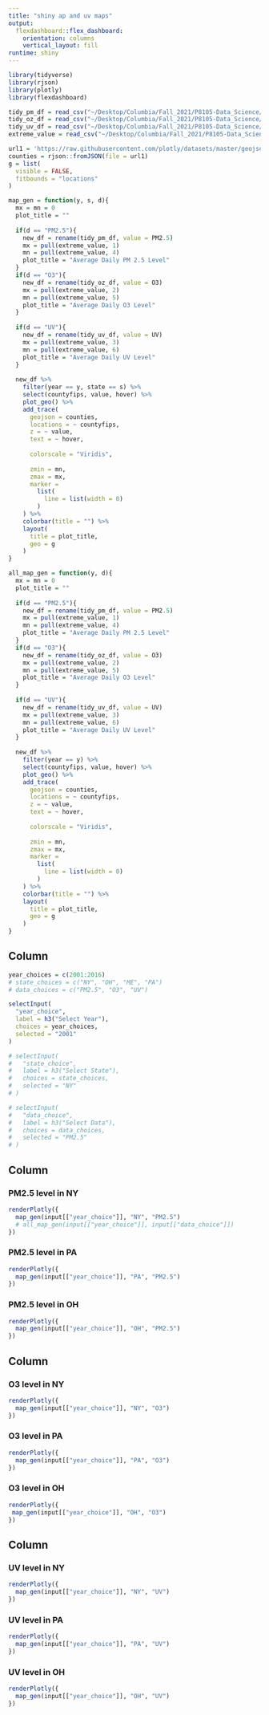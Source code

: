```yaml
---
title: "shiny ap and uv maps"
output: 
  flexdashboard::flex_dashboard:
    orientation: columns
    vertical_layout: fill
runtime: shiny
---
```


```r
library(tidyverse)
library(rjson)
library(plotly)
library(flexdashboard)
```

```r
tidy_pm_df = read_csv("~/Desktop/Columbia/Fall_2021/P8105-Data_Science/p8105-final_project/data/ap_uv/pm25.csv")
tidy_oz_df = read_csv("~/Desktop/Columbia/Fall_2021/P8105-Data_Science/p8105-final_project/data/ap_uv/o3.csv")
tidy_uv_df = read_csv("~/Desktop/Columbia/Fall_2021/P8105-Data_Science/p8105-final_project/data/ap_uv/edd.csv")
extreme_value = read_csv("~/Desktop/Columbia/Fall_2021/P8105-Data_Science/p8105-final_project/data/ap_uv/ext_value.csv")
```

```r
url1 = 'https://raw.githubusercontent.com/plotly/datasets/master/geojson-counties-fips.json'
counties = rjson::fromJSON(file = url1)
g = list(
  visible = FALSE,
  fitbounds = "locations"
)

map_gen = function(y, s, d){
  mx = mn = 0
  plot_title = ""
  
  if(d == "PM2.5"){
    new_df = rename(tidy_pm_df, value = PM2.5)
    mx = pull(extreme_value, 1)
    mn = pull(extreme_value, 4)
    plot_title = "Average Daily PM 2.5 Level"
  }
  if(d == "O3"){
    new_df = rename(tidy_oz_df, value = O3)
    mx = pull(extreme_value, 2)
    mn = pull(extreme_value, 5)
    plot_title = "Average Daily O3 Level"
  }
  
  if(d == "UV"){
    new_df = rename(tidy_uv_df, value = UV)
    mx = pull(extreme_value, 3)
    mn = pull(extreme_value, 6)
    plot_title = "Average Daily UV Level"
  }
  
  new_df %>% 
    filter(year == y, state == s) %>% 
    select(countyfips, value, hover) %>% 
    plot_geo() %>% 
    add_trace(
      geojson = counties,
      locations = ~ countyfips,
      z = ~ value,
      text = ~ hover,
      
      colorscale = "Viridis",
      
      zmin = mn,
      zmax = mx,
      marker = 
        list(
          line = list(width = 0)
        )
    ) %>% 
    colorbar(title = "") %>%
    layout(
      title = plot_title,
      geo = g
    )
}

all_map_gen = function(y, d){
  mx = mn = 0
  plot_title = ""
  
  if(d == "PM2.5"){
    new_df = rename(tidy_pm_df, value = PM2.5)
    mx = pull(extreme_value, 1)
    mn = pull(extreme_value, 4)
    plot_title = "Average Daily PM 2.5 Level"
  }
  if(d == "O3"){
    new_df = rename(tidy_oz_df, value = O3)
    mx = pull(extreme_value, 2)
    mn = pull(extreme_value, 5)
    plot_title = "Average Daily O3 Level"
  }
  
  if(d == "UV"){
    new_df = rename(tidy_uv_df, value = UV)
    mx = pull(extreme_value, 3)
    mn = pull(extreme_value, 6)
    plot_title = "Average Daily UV Level"
  }
  
  new_df %>% 
    filter(year == y) %>% 
    select(countyfips, value, hover) %>% 
    plot_geo() %>% 
    add_trace(
      geojson = counties,
      locations = ~ countyfips,
      z = ~ value,
      text = ~ hover,
      
      colorscale = "Viridis",
      
      zmin = mn,
      zmax = mx,
      marker = 
        list(
          line = list(width = 0)
        )
    ) %>% 
    colorbar(title = "") %>%
    layout(
      title = plot_title,
      geo = g
    )
}
```

Column {.sidebar}
-----------------------------------------------------------------------

```r
year_choices = c(2001:2016)
# state_choices = c("NY", "OH", "ME", "PA")
# data_choices = c("PM2.5", "O3", "UV")

selectInput(
  "year_choice",
  label = h3("Select Year"),
  choices = year_choices,
  selected = "2001"
)

# selectInput(
#   "state_choice",
#   label = h3("Select State"),
#   choices = state_choices,
#   selected = "NY"
# )

# selectInput(
#   "data_choice",
#   label = h3("Select Data"),
#   choices = data_choices,
#   selected = "PM2.5"
# )
```

Column {data-width=333}
-----------------------------------------------------------------------

### PM2.5 level in NY

```r
renderPlotly({
  map_gen(input[["year_choice"]], "NY", "PM2.5")
  # all_map_gen(input[["year_choice"]], input[["data_choice"]])
})
```

### PM2.5 level in PA

```r
renderPlotly({
  map_gen(input[["year_choice"]], "PA", "PM2.5")
})
```

### PM2.5 level in OH

```r
renderPlotly({
  map_gen(input[["year_choice"]], "OH", "PM2.5")
})
```

Column {data-width=333}
-----------------------------------------------------------------------

### O3 level in NY

```r
renderPlotly({
  map_gen(input[["year_choice"]], "NY", "O3")
})
```

### O3 level in PA

```r
renderPlotly({
  map_gen(input[["year_choice"]], "PA", "O3")
})
```

### O3 level in OH

```r
renderPlotly({
 map_gen(input[["year_choice"]], "OH", "O3")
})
```

Column {data-width=333}
-----------------------------------------------------------------------

### UV level in NY

```r
renderPlotly({
  map_gen(input[["year_choice"]], "NY", "UV")
})
```

### UV level in PA

```r
renderPlotly({
  map_gen(input[["year_choice"]], "PA", "UV")
})
```

### UV level in OH

```r
renderPlotly({
  map_gen(input[["year_choice"]], "OH", "UV")
})
```